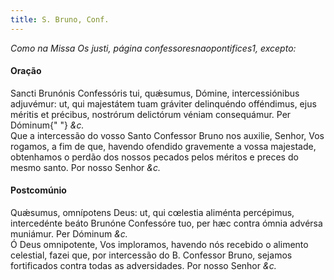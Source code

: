 ```yaml
---
title: S. Bruno, Conf.
---
```


<em>Como na Missa Os justi, página confessoresnaopontifices1, excepto:</em>

<h4 class="text-center">Oração</h4>
<div class="container-fluid">
  <div class="row">
    <div class="col-6 dropcaps text-justify">
      Sancti Brunónis Confessóris tui, quǽsumus, Dómine, intercessiónibus
      adjuvémur: ut, qui majestátem tuam gráviter delinquéndo offéndimus, ejus
      méritis et précibus, nostrórum delictórum véniam consequámur. Per Dóminum{" "}
      <em>&c.</em>
    </div>
    <div class="col-6 dropcaps text-justify">
      Que a intercessão do vosso Santo Confessor Bruno nos auxilie, Senhor, Vos
      rogamos, a fim de que, havendo ofendido gravemente a vossa majestade,
      obtenhamos o perdão dos nossos pecados pelos méritos e preces do mesmo
      santo. Por nosso Senhor <em>&c.</em>
    </div>
  </div>
</div>

<h4 class="text-center">Postcomúnio</h4>
<div class="container-fluid">
  <div class="row">
    <div class="col-6 dropcaps text-justify">
      Quǽsumus, omnípotens Deus: ut, qui cœlestia aliménta percépimus,
      intercedénte beáto Brunóne Confessóre tuo, per hæc contra ómnia advérsa
      muniámur. Per Dóminum <em>&c.</em>
    </div>
    <div class="col-6 dropcaps text-justify">
      Ó Deus omnipotente, Vos imploramos, havendo nós recebido o alimento
      celestial, fazei que, por intercessão do B. Confessor Bruno, sejamos
      fortificados contra todas as adversidades. Por nosso Senhor <em>&c.</em>
    </div>
  </div>
</div>
